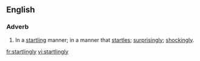 ==English==

===Adverb===
{{en-adv}}
# In a [[startling]] manner; in a manner that [[startle]]s; [[surprisingly]]; [[shockingly]].

[[fr:startlingly]]
[[vi:startlingly]]